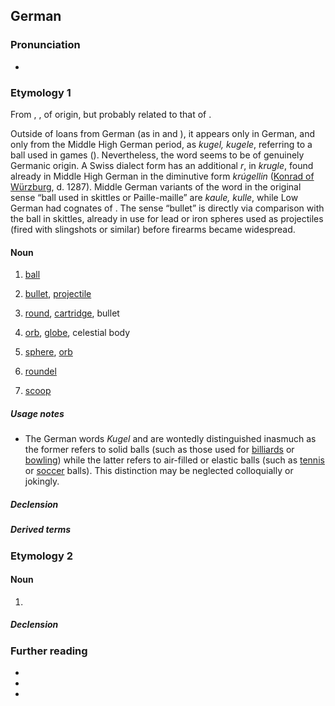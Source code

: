 {{also|kugel}}
==German==

===Pronunciation===
* {{IPA|de|/ˈkuːɡəl/}}

===Etymology 1===
<!-- This etymology should be revised, focusing less on similar-souding German words than actual attempts at finding a source. (Kluge and Pfeiffer give them.) Moreover it is far from certain (though possible) that {{m|nl|kogel}} is borrowed from German. -->
From {{inh|de|gmh|kugel}}, {{m|gmh|kugele}}, of {{unk|de|title=uncertain}} origin, but probably related to that of {{m|de|Kegel|t=pin or peg used in a game (such as [[skittles]])}}.

Outside of loans from German (as in {{cog|da|kugle}} and {{cog|nl|kogel}}), it appears only in German, and only from the Middle High German period, as ''kugel, kugele'', referring to a ball used in games ({{m|de|Spielkugel}}).
Nevertheless, the word seems to be of genuinely Germanic origin. A Swiss dialect form has an additional ''r'', in ''krugle'', found already in Middle High German in the diminutive form ''krúgellin'' ([[:w:Konrad of Würzburg|Konrad of Würzburg]], d. 1287).
Middle German variants of the word in the original sense “ball used in skittles or Paille-maille” are ''kaule, kulle'', while Low German had cognates of {{m|de|Klotz}}.
The sense “bullet” is directly via comparison with the ball in skittles, already in use for lead or iron spheres used as projectiles (fired with slingshots or similar) before firearms became widespread.

====Noun====
{{de-noun|f||Kugeln|Kügelchen|dim2=Kügellein|dim3=Küglein}}

# [[ball]] {{defdate|13th century}}
# {{lb|de|firearms}} [[bullet]], [[projectile]] {{defdate|15th century}}
#: {{syn|de|Projektil}}
#: {{uxi|de|Die '''Kugel''' ging mitten ins Herz.|The '''bullet''' went right through the heart.}}
# {{lb|de|firearms|loosely}} [[round]], [[cartridge]], bullet
#: {{syn|de|Patrone}}
#: {{uxi|de|Er hatte noch drei '''Kugeln''' im Magazin.|He had three '''rounds''' left in the magazine.}}
# {{lb|de|astronomy|geography}} [[orb]], [[globe]], celestial body {{defdate|16th century}}
# {{lb|de|geometry}} [[sphere]], [[orb]] {{defdate|16th century}}
# {{lb|de|heraldiccharge}} [[roundel]] {{q|of any tincture}}
# {{lb|de|of icecream}} [[scoop]]

=====Usage notes=====
* The German words ''Kugel'' and {{m|de|Ball}} are wontedly distinguished inasmuch as the former refers to solid balls (such as those used for [[billiards]] or [[bowling]]) while the latter refers to air-filled or elastic balls (such as [[tennis]] or [[soccer]] balls). This distinction may be neglected colloquially or jokingly.

=====Declension=====
{{de-decl-noun-f|n}}

=====Derived terms=====
{{der4|de
|Bowlingkugel
|Erdkugel
|Glaskugel
|Gewehrkugel
|Schrotkugel
|Halbkugel
|Kristallkugel
|Christbaumkugel
|Weihnachtskugel
|Weihnachtsbaumkugel
|Kugelstoßen
|Kugelfisch
|Kugelgelenk
|Kugelkopf
|Kugeloberfäche
|kuglicht
|Mottenkugel
|kugeln
|verkugeln
}}

===Etymology 2===

====Noun====
{{de-noun|f||Kugeln}}

# {{alternative form of|de|nocap=1|t=cowl|Kogel}}

=====Declension=====
{{de-decl-noun-f|n}}

===Further reading===
* {{R:DWDS}}
* {{R:Duden}}
* {{R:Grimm}}

{{topics|de|Toys}}